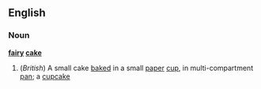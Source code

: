 ==English==
===Noun===
'''[[fairy]] [[cake]]'''
#(''British'') A small cake [[bake]]d in a small [[paper]] [[cup]], in multi-compartment [[pan]]; a [[cupcake]]